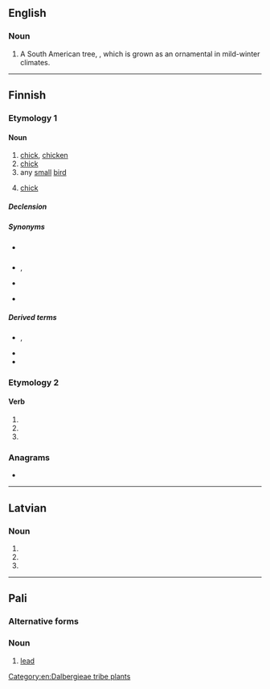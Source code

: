 ==English==

===Noun===
{{en-noun}}

# A South American tree, {{taxlink|Tipuana tipu|species|noshow=1}}, which is grown as an ornamental in mild-winter climates.
[[Category:en:Dalbergieae tribe plants]]

----

==Finnish==

===Etymology 1===

====Noun====
{{fi-noun}}

# [[chick]], [[chicken]] {{gloss|very young chick of hen, when still yellow with its natal down}}
# [[chick]] {{gloss|young of bird}}
# any [[small]] [[bird]]
# {{lb|fi|colloquial}} [[chick]] {{gloss|attractive young woman}}

=====Declension=====
{{fi-decl-valo|tip|||u|a}}

=====Synonyms=====
* {{sense|chicken}} {{l|fi|kananpoika}}
* {{sense|bird's young}} {{l|fi|linnunpoika}}, {{l|fi|linnunpoikanen}}
* {{sense|small bird}} {{l|fi|pikkulintu}}
* {{sense|attractive woman}} {{l|fi|kaunotar}}

=====Derived terms=====
* {{l|fi|tipula}}, {{l|fi|Tipula}}
* {{l|fi|tipunen}}
* {{l|fi|tiputanssi}}

===Etymology 2===

====Verb====
{{head|fi|verb form}}

# {{fi-form of|tippua|mood=indicative|tense=present connegative}}
# {{fi-form of|tippua|pr=second-person|pl=singular|mood=imperative|tense=present}}
# {{fi-form of|tippua|pr=second-person|pl=singular|mood=imperative|tense=present connegative}}

===Anagrams===
* {{l|fi|puit}}

----

==Latvian==

===Noun===
{{head|lv|noun form|g=m}}

# {{lv-inflection of|tips|acc|s}}
# {{lv-inflection of|tips|ins|s}}
# {{lv-inflection of|tips|gen|p}}

----

==Pali==

===Alternative forms===
{{pi-alt}}

===Noun===
{{pi-noun|n}}

# [[lead]] {{gloss|metal}}